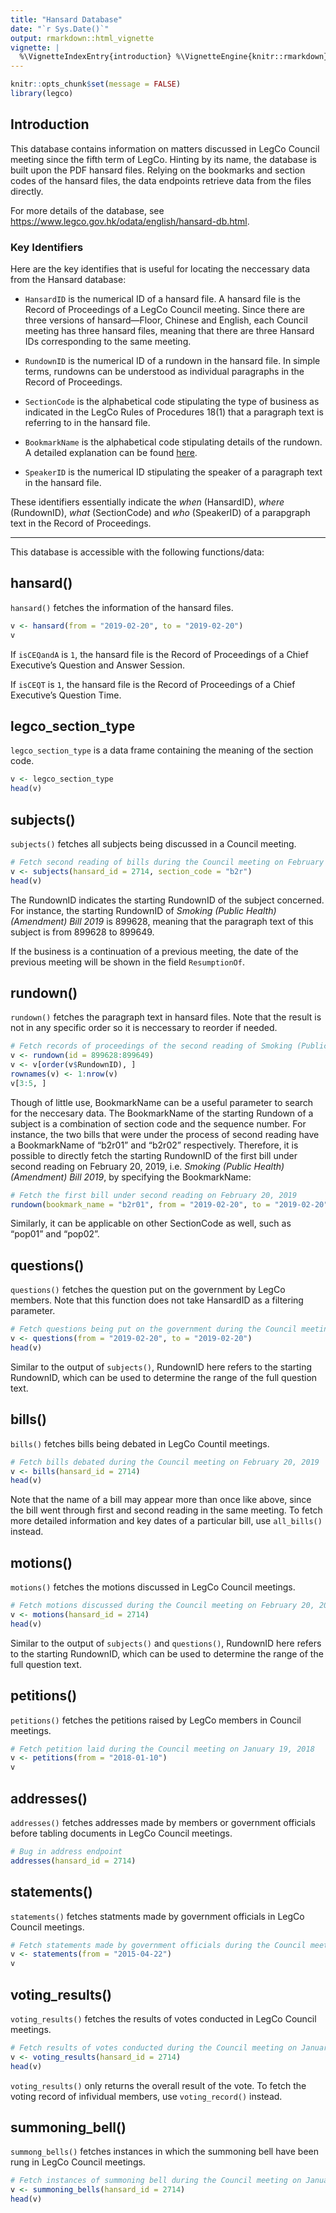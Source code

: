 ```yaml
---
title: "Hansard Database"
date: "`r Sys.Date()`"
output: rmarkdown::html_vignette
vignette: |
  %\VignetteIndexEntry{introduction} %\VignetteEngine{knitr::rmarkdown} %\VignetteEncoding{UTF-8}
---
```


```r
knitr::opts_chunk$set(message = FALSE)
library(legco)
```

## Introduction

This database contains information on matters discussed in LegCo Council meeting since the fifth term
of LegCo. Hinting by its name, the database is built upon the PDF hansard files. Relying on the bookmarks 
and section codes of the hansard files, the data endpoints retrieve data from the files directly. 

For more details of the database, see <https://www.legco.gov.hk/odata/english/hansard-db.html>.

### Key Identifiers

Here are the key identifies that is useful for locating the neccessary data from the Hansard database:

* `HansardID` is the numerical ID of a hansard file. A hansard file is the Record of Proceedings of
a LegCo Council meeting. Since there are three versions of hansard---Floor, Chinese and English, 
each Council meeting has three hansard files, meaning that there are three Hansard IDs corresponding 
to the same meeting.

* `RundownID` is the numerical ID of a rundown in the hansard file. In simple terms, rundowns can be understood 
as individual paragraphs in the Record of Proceedings. 

* `SectionCode` is the alphabetical code stipulating the type of business as indicated in the LegCo Rules of 
Procedures 18(1) that a paragraph text is referring to in the hansard file. 

* `BookmarkName` is the alphabetical code stipulating details of the rundown. A detailed explanation
can be found [here](#rundown).

* `SpeakerID` is the numerical ID stipulating the speaker of a paragraph text in the hansard file.

These identifiers essentially indicate the *when* (HansardID), *where* (RundownID), *what* (SectionCode) 
and *who* (SpeakerID) of a parapgraph text in the Record of Proceedings.

---

This database is accessible with the following functions/data:

## hansard()

`hansard()` fetches the information of the hansard files. 

```r
v <- hansard(from = "2019-02-20", to = "2019-02-20")
v
```

If `isCEQandA` is `1`, the hansard file is the Record of Proceedings of a Chief Executive's Question
and Answer Session. 

If `isCEQT` is `1`, the hansard file is the Record of Proceedings of a Chief Executive's Question Time.


## legco_section_type

`legco_section_type` is a data frame containing the meaning of the section code.

```r
v <- legco_section_type
head(v)
```

## subjects()

`subjects()` fetches all subjects being discussed in a Council meeting. 

```r
# Fetch second reading of bills during the Council meeting on February 20, 2019
v <- subjects(hansard_id = 2714, section_code = "b2r")
head(v)
```

The RundownID indicates the starting RundownID of the subject concerned. For instance, the starting 
RundownID of *Smoking (Public Health) (Amendment) Bill 2019* is 899628, meaning that the paragraph text
of this subject is from 899628 to 899649.

If the business is a continuation of a previous meeting, the date of the previous meeting will be shown 
in the field `ResumptionOf`.

## rundown()

`rundown()` fetches the paragraph text in hansard files. Note that the result is not in any specific order 
so it is neccessary to reorder if needed.

```r
# Fetch records of proceedings of the second reading of Smoking (Public Health) (Amendment) Bill 2019
v <- rundown(id = 899628:899649)
v <- v[order(v$RundownID), ]
rownames(v) <- 1:nrow(v)
v[3:5, ]
```

Though of little use, BookmarkName can be a useful parameter to search for the neccesary data. 
The BookmarkName of the starting Rundown of a subject is a combination of section code and
the sequence number. For instance, the two bills that were under the process of second reading
have a BookmarkName of "b2r01" and "b2r02" respectively. Therefore, it is possible to directly
fetch the starting RundownID of the first bill under second reading on February 20, 2019,
i.e. *Smoking (Public Health) (Amendment) Bill 2019*, by specifying the BookmarkName:

```r
# Fetch the first bill under second reading on February 20, 2019
rundown(bookmark_name = "b2r01", from = "2019-02-20", to = "2019-02-20")
```

Similarly, it can be applicable on other SectionCode as well, such as "pop01" and "pop02".

## questions()

`questions()` fetches the question put on the government by LegCo members. Note that this function does 
not take HansardID as a filtering parameter.

```r
# Fetch questions being put on the government during the Council meeting on February 20, 2019
v <- questions(from = "2019-02-20", to = "2019-02-20")
head(v)
```

Similar to the output of `subjects()`, RundownID here refers to the starting RundownID, which can be used 
to determine the range of the full question text.

## bills()

`bills()` fetches bills being debated in LegCo Countil meetings.

```r
# Fetch bills debated during the Council meeting on February 20, 2019
v <- bills(hansard_id = 2714)
head(v)
```

Note that the name of a bill may appear more than once like above, since the bill went through first 
and second reading in the same meeting. To fetch more detailed information and key dates of
a particular bill, use `all_bills()` instead.

## motions()

`motions()` fetches the motions discussed in LegCo Council meetings. 

```r
# Fetch motions discussed during the Council meeting on February 20, 2019
v <- motions(hansard_id = 2714)
head(v)
```

Similar to the output of `subjects()` and `questions()`, RundownID here refers to the starting RundownID,
which can be used to determine the range of the full question text.

## petitions()

`petitions()` fetches the petitions raised by LegCo members in Council meetings. 

```r
# Fetch petition laid during the Council meeting on January 19, 2018
v <- petitions(from = "2018-01-10")
v
```

## addresses()

`addresses()` fetches addresses made by members or government officials before tabling documents
in LegCo Council meetings.

```r
# Bug in address endpoint
addresses(hansard_id = 2714)
```

## statements()

`statements()` fetches statments made by government officials in LegCo Council meetings.

```r
# Fetch statements made by government officials during the Council meeting on April 22, 2015
v <- statements(from = "2015-04-22")
v
```

## voting_results()

`voting_results()` fetches the results of votes conducted in LegCo Council meetings. 

```r
# Fetch results of votes conducted during the Council meeting on January 19, 2018
v <- voting_results(hansard_id = 2714)
head(v)
```

`voting_results()` only returns the overall result of the vote. To fetch the voting record of 
infividual members, use `voting_record()` instead.

## summoning_bell()

`summong_bells()` fetches instances in which the summoning bell have been rung in LegCo
Council meetings.

```r
# Fetch instances of summoning bell during the Council meeting on January 19, 2018
v <- summoning_bells(hansard_id = 2714)
head(v)
```
